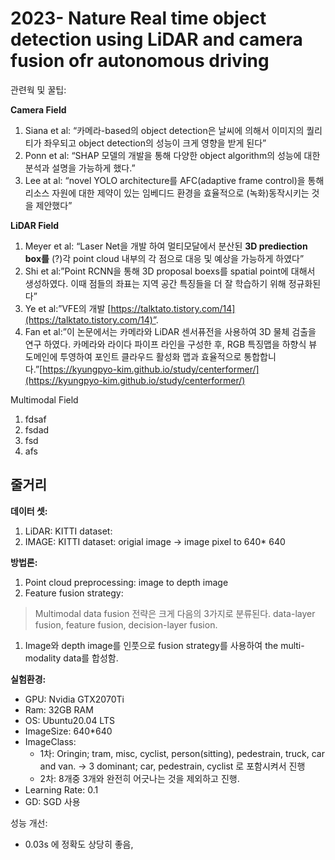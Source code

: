 # 2023- Nature Real time object detection using LiDAR and camera fusion ofr autonomous driving
 
관련웍 및 꿀팁:

**Camera Field**

1. Siana et al: “카메라-based의 object detection은  날씨에 의해서 이미지의 퀄리티가 좌우되고 object detection의 성능이 크게 영향을 받게 된다”
2. Ponn et al: “SHAP 모델의 개발을 통해 다양한 object algorithm의 성능에 대한 분석과 설명을 가능하게 했다.”
3. Lee at al: “novel YOLO architecture를 AFC(adaptive frame control)을 통해 리소스 자원에 대한 제약이 있는 임베디드 환경을 효율적으로 (녹화)동작시키는 것을 제안했다”

**LiDAR Field**

1. Meyer et al: “Laser Net을 개발 하여 멀티모달에서 분산된 **3D prediection box를** (?)각 point cloud 내부의 각 점으로 대응 및 예상을 가능하게 하였다”
2. Shi et al:”Point RCNN을 통해 3D proposal boexs를 spatial point에 대해서 생성하였다. 이때 점들의 좌표는 지역 공간 특징들을 더 잘 학습하기 위해 정규화된다”
3. Ye et al:”VFE의 개발 [https://talktato.tistory.com/14](https://talktato.tistory.com/14)”.
4. Fan et al:”이 논문에서는 카메라와 LiDAR 센서퓨전을 사용하여 3D 물체 검출을 연구 하였다. 카메라와 라이다 파이프 라인을 구성한 후, RGB 특징맵을 하향식 뷰 도메인에 투영하여 포인트 클라우드 활성화 맵과 효율적으로 통합합니다.”[https://kyungpyo-kim.github.io/study/centerformer/](https://kyungpyo-kim.github.io/study/centerformer/)

Multimodal Field

1. fdsaf
2. fsdad
3. fsd
4. afs

## 줄거리

**데이터 셋:**

1. LiDAR: KITTI dataset: 
2. IMAGE: KITTI dataset: origial image → image pixel to 640* 640

**방법론:** 

1. Point cloud preprocessing: image to depth image
2. Feature fusion strategy: 

> Multimodal data fusion 전략은 크게 다음의 3가지로 분류된다. data-layer fusion, feature fusion, decision-layer fusion.
> 
1. Image와 depth image를 인풋으로 fusion strategy를 사용하여 the multi-modality data를 합성함.

**실험환경:**

- GPU: Nvidia GTX2070Ti
- Ram: 32GB RAM
- OS: Ubuntu20.04 LTS
- ImageSize: 640*640
- ImageClass:
    - 1차: Oringin; tram, misc, cyclist, person(sitting), pedestrain, truck, car and van. → 3 dominant; car, pedestrain, cyclist 로 포함시켜서 진행
    - 2차: 8개중 3개와 완전히 어긋나는 것을 제외하고 진행.
- Learning Rate: 0.1
- GD: SGD 사용

성능 개선: 

- 0.03s 에 정확도 상당히 좋음,
